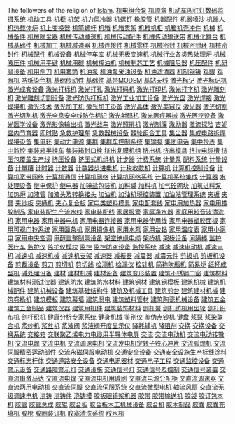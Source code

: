 The followers of the religion of [[Islam]].
[http://www.0008888.com/jixie012/001.htm 机电组合泵]
[http://www.0008888.com/jixie012/002.htm 机顶盒]
[http://www.0008888.com/jixie012/003.htm 机动车闯红灯数码监摄系统]
[http://www.0008888.com/jixie012/004.htm 机动工具]
[http://www.0008888.com/jixie012/005.htm 机柜]
[http://www.0008888.com/jixie012/006.htm 机架]
[http://www.0008888.com/jixie012/007.htm 机力风冷器]
[http://www.0008888.com/jixie012/008.htm 机螺钉]
[http://www.0008888.com/jixie012/009.htm 橡胶管]
[http://www.0008888.com/jixie012/010.htm 机器配件]
[http://www.0008888.com/jixie012/011.htm 机器喷沙]
[http://www.0008888.com/jixie012/012.htm 机器人]
[http://www.0008888.com/jixie012/013.htm 机热载体炉]
[http://www.0008888.com/jixie012/014.htm 机上变换器]
[http://www.0008888.com/jixie012/015.htm 机筒螺杆]
[http://www.0008888.com/jixie012/016.htm 机箱]
[http://www.0008888.com/jixie012/017.htm 机箱货架]
[http://www.0008888.com/jixie012/018.htm 机箱机柜]
[http://www.0008888.com/jixie012/019.htm 机箱机壳冲件]
[http://www.0008888.com/jixie012/020.htm 机械]
[http://www.0008888.com/jixie012/021.htm 机械备件]
[http://www.0008888.com/jixie012/022.htm 机械除尘器]
[http://www.0008888.com/jixie012/023.htm 机械传动减速机]
[http://www.0008888.com/jixie012/024.htm 机械传动配件]
[http://www.0008888.com/jixie012/025.htm 机械传动输送带]
[http://www.0008888.com/jixie012/026.htm 机械化舞台]
[http://www.0008888.com/jixie012/027.htm 机械基础件]
[http://www.0008888.com/jixie012/028.htm 机械加工]
[http://www.0008888.com/jixie012/029.htm 机械减速器]
[http://www.0008888.com/jixie012/030.htm 机械连接件]
[http://www.0008888.com/jixie012/031.htm 机械零件]
[http://www.0008888.com/jixie012/032.htm 机械密封]
[http://www.0008888.com/jixie012/033.htm 机械密封环]
[http://www.0008888.com/jixie012/034.htm 机械密封件]
[http://www.0008888.com/jixie012/035.htm 机械配件]
[http://www.0008888.com/jixie012/036.htm 机械设备]
[http://www.0008888.com/jixie012/037.htm 机械停车库]
[http://www.0008888.com/jixie012/038.htm 机械无极变速机]
[http://www.0008888.com/jixie012/039.htm 机械行业各类热处理炉]
[http://www.0008888.com/jixie012/040.htm 机械液压件]
[http://www.0008888.com/jixie012/041.htm 机械用平键]
[http://www.0008888.com/jixie012/042.htm 机械用碳]
[http://www.0008888.com/jixie012/043.htm 机械榨油机]
[http://www.0008888.com/jixie012/044.htm 机械制芯工艺]
[http://www.0008888.com/jixie012/045.htm 机械阻尼器]
[http://www.0008888.com/jixie012/046.htm 机压配件]
[http://www.0008888.com/jixie012/047.htm 机研磨设备]
[http://www.0008888.com/jixie012/048.htm 机用刨刀]
[http://www.0008888.com/jixie012/049.htm 机用套筒]
[http://www.0008888.com/jixie012/050.htm 机油泵]
[http://www.0008888.com/jixie012/051.htm 机油泵采油设备]
[http://www.0008888.com/jixie012/052.htm 机油滤清器]
[http://www.0008888.com/jixie012/053.htm 机制钢锹]
[http://www.0008888.com/jixie012/054.htm 鸡眼]
[http://www.0008888.com/jixie012/055.htm 鸡眼机]
[http://www.0008888.com/jixie012/056.htm 咭纸染色机]
[http://www.0008888.com/jixie012/057.htm 基础传动件]
[http://www.0008888.com/jixie012/058.htm 基础件]
[http://www.0008888.com/jixie012/059.htm 基带MODEM]
[http://www.0008888.com/jixie012/060.htm 基站天线]
[http://www.0008888.com/jixie012/061.htm 激光标记]
[http://www.0008888.com/jixie012/062.htm 激光标记机]
[http://www.0008888.com/jixie012/063.htm 激光成套设备]
[http://www.0008888.com/jixie012/064.htm 激光打标机]
[http://www.0008888.com/jixie012/065.htm 激光打孔]
[http://www.0008888.com/jixie012/066.htm 激光打码机]
[http://www.0008888.com/jixie012/067.htm 激光打印机]
[http://www.0008888.com/jixie012/068.htm 激光打字机]
[http://www.0008888.com/jixie012/069.htm 激光雕刻机]
[http://www.0008888.com/jixie012/070.htm 激光雕刻切割设备]
[http://www.0008888.com/jixie012/071.htm 激光防伪打标机]
[http://www.0008888.com/jixie012/072.htm 激光工业加工设备]
[http://www.0008888.com/jixie012/073.htm 激光光盘]
[http://www.0008888.com/jixie012/074.htm 激光焊接]
[http://www.0008888.com/jixie012/075.htm 激光焊接机]
[http://www.0008888.com/jixie012/076.htm 激光技术]
[http://www.0008888.com/jixie012/077.htm 激光加工机]
[http://www.0008888.com/jixie012/078.htm 激光加工设备]
[http://www.0008888.com/jixie012/079.htm 激光晶体]
[http://www.0008888.com/jixie012/080.htm 激光美容仪]
[http://www.0008888.com/jixie012/081.htm 激光器]
[http://www.0008888.com/jixie012/082.htm 激光切割]
[http://www.0008888.com/jixie012/083.htm 激光切割机]
[http://www.0008888.com/jixie012/084.htm 激光全息安全线防伪标识]
[http://www.0008888.com/jixie012/085.htm 激光射码机]
[http://www.0008888.com/jixie012/086.htm 激光医疗器械]
[http://www.0008888.com/jixie012/087.htm 激光医疗设备]
[http://www.0008888.com/jixie012/088.htm 激光医学设备]
[http://www.0008888.com/jixie012/089.htm 激光影像输出机]
[http://www.0008888.com/jixie012/090.htm 激光战车]
[http://www.0008888.com/jixie012/091.htm 激光照排机]
[http://www.0008888.com/jixie012/092.htm 激光制膜]
[http://www.0008888.com/jixie012/093.htm 激励器]
[http://www.0008888.com/jixie012/094.htm 激流探险]
[http://www.0008888.com/jixie012/095.htm 吉妮宫内节育器]
[http://www.0008888.com/jixie012/096.htm 即时贴]
[http://www.0008888.com/jixie012/097.htm 急救护理车]
[http://www.0008888.com/jixie012/098.htm 急救器械设备]
[http://www.0008888.com/jixie012/099.htm 棘轮组合工具]
[http://www.0008888.com/jixie012/100.htm 集尘器]
[http://www.0008888.com/jixie012/101.htm 集成电路拆焊焊接设备]
[http://www.0008888.com/jixie012/102.htm 集电环]
[http://www.0008888.com/jixie012/103.htm 集动力电源]
[http://www.0008888.com/jixie012/104.htm 集群]
[http://www.0008888.com/jixie012/105.htm 集群车控制系统]
[http://www.0008888.com/jixie012/106.htm 集输泵]
[http://www.0008888.com/jixie012/107.htm 集团电话]
[http://www.0008888.com/jixie012/108.htm 集中抄表]
[http://www.0008888.com/jixie012/109.htm 集中监控]
[http://www.0008888.com/jixie012/110.htm 集装箱半挂车]
[http://www.0008888.com/jixie012/111.htm 集装箱封口栓]
[http://www.0008888.com/jixie012/112.htm 挤出复膜机组]
[http://www.0008888.com/jixie012/113.htm 挤出机]
[http://www.0008888.com/jixie012/114.htm 挤出模具]
[http://www.0008888.com/jixie012/115.htm 挤拉电缆槽]
[http://www.0008888.com/jixie012/116.htm 挤压包覆盖生产线]
[http://www.0008888.com/jixie012/117.htm 挤压设备]
[http://www.0008888.com/jixie012/118.htm 挤压式机组机]
[http://www.0008888.com/jixie012/119.htm 计步器]
[http://www.0008888.com/jixie012/120.htm 计费系统]
[http://www.0008888.com/jixie012/121.htm 计量泵]
[http://www.0008888.com/jixie012/122.htm 配料系统]
[http://www.0008888.com/jixie012/123.htm 计量设备]
[http://www.0008888.com/jixie012/124.htm 计量糟]
[http://www.0008888.com/jixie012/125.htm 计时器]
[http://www.0008888.com/jixie012/126.htm 计数器]
[http://www.0008888.com/jixie012/127.htm 计数器步进电机]
[http://www.0008888.com/jixie012/128.htm 计税收款机]
[http://www.0008888.com/jixie012/129.htm 计算机]
[http://www.0008888.com/jixie012/130.htm 计算机控制设备]
[http://www.0008888.com/jixie012/131.htm 计算机宽带网络]
[http://www.0008888.com/jixie012/132.htm 计算机通信]
[http://www.0008888.com/jixie012/133.htm 计算机网络]
[http://www.0008888.com/jixie012/134.htm 计算机网络系统]
[http://www.0008888.com/jixie012/135.htm 计算机系统集成]
[http://www.0008888.com/jixie012/136.htm 计算器]
[http://www.0008888.com/jixie012/137.htm 水处理设备]
[http://www.0008888.com/jixie012/138.htm 继电保护]
[http://www.0008888.com/jixie012/139.htm 继电器]
[http://www.0008888.com/jixie012/140.htm 加碘盐包装机]
[http://www.0008888.com/jixie012/141.htm 加料罐]
[http://www.0008888.com/jixie012/142.htm 加料机]
[http://www.0008888.com/jixie012/143.htm 加气砼砌块]
[http://www.0008888.com/jixie012/144.htm 加氢进料泵]
[http://www.0008888.com/jixie012/145.htm 加热炉]
[http://www.0008888.com/jixie012/146.htm 加液管]
[http://www.0008888.com/jixie012/147.htm 加液头及转换接头]
[http://www.0008888.com/jixie012/148.htm 加油机]
[http://www.0008888.com/jixie012/149.htm 加油机税控装置]
[http://www.0008888.com/jixie012/150.htm 加油站管理系统]
[http://www.0008888.com/jixie012/151.htm 夹板]
[http://www.0008888.com/jixie012/152.htm 夹具]
[http://www.0008888.com/jixie012/153.htm 夹纱板]
[http://www.0008888.com/jixie012/154.htm 夹桶机]
[http://www.0008888.com/jixie012/155.htm 夹心复合板]
[http://www.0008888.com/jixie012/156.htm 家电类塑料模具]
[http://www.0008888.com/jixie012/157.htm 家电配套线]
[http://www.0008888.com/jixie012/158.htm 家电用加热器]
[http://www.0008888.com/jixie012/159.htm 家电用橡胶制品]
[http://www.0008888.com/jixie012/160.htm 家电装配生产流水线]
[http://www.0008888.com/jixie012/161.htm 家电装配线]
[http://www.0008888.com/jixie012/162.htm 家居报警]
[http://www.0008888.com/jixie012/163.htm 家庭净水器]
[http://www.0008888.com/jixie012/164.htm 家庭用超音波清洗机]
[http://www.0008888.com/jixie012/165.htm 家用电器]
[http://www.0008888.com/jixie012/166.htm 家用电器电机]
[http://www.0008888.com/jixie012/167.htm 家用电器连接器]
[http://www.0008888.com/jixie012/168.htm 家用电器使用线]
[http://www.0008888.com/jixie012/169.htm 家用电器塑胶面板]
[http://www.0008888.com/jixie012/170.htm 家用可视门铃系统]
[http://www.0008888.com/jixie012/171.htm 家用面条机]
[http://www.0008888.com/jixie012/172.htm 家用摄像机]
[http://www.0008888.com/jixie012/173.htm 家用水泵]
[http://www.0008888.com/jixie012/174.htm 家用台钻]
[http://www.0008888.com/jixie012/175.htm 家用温度表]
[http://www.0008888.com/jixie012/176.htm 家用小家电]
[http://www.0008888.com/jixie012/177.htm 家用中央空调]
[http://www.0008888.com/jixie012/178.htm 甲醇重整制氢设备]
[http://www.0008888.com/jixie012/179.htm 架空绝缘电缆]
[http://www.0008888.com/jixie012/180.htm 架桥机]
[http://www.0008888.com/jixie012/181.htm 架桥设备]
[http://www.0008888.com/jixie012/182.htm 间隔棒]
[http://www.0008888.com/jixie012/183.htm 监护]
[http://www.0008888.com/jixie012/184.htm 医疗车]
[http://www.0008888.com/jixie012/185.htm 监护仪]
[http://www.0008888.com/jixie012/186.htm 监护仪模块]
[http://www.0008888.com/jixie012/187.htm 监控]
[http://www.0008888.com/jixie012/188.htm 监控防盗设备]
[http://www.0008888.com/jixie012/189.htm 监控系统]
[http://www.0008888.com/jixie012/190.htm 减速]
[http://www.0008888.com/jixie012/191.htm 减速电动机]
[http://www.0008888.com/jixie012/192.htm 减速电机]
[http://www.0008888.com/jixie012/193.htm 减速机]
[http://www.0008888.com/jixie012/194.htm 减速机械]
[http://www.0008888.com/jixie012/195.htm 减速机支架]
[http://www.0008888.com/jixie012/196.htm 减速器]
[http://www.0008888.com/jixie012/197.htm 减振器]
[http://www.0008888.com/jixie012/198.htm 减震器]
[http://www.0008888.com/jixie012/199.htm 减震元件]
[http://www.0008888.com/jixie012/200.htm 剪扳机]
[http://www.0008888.com/jixie012/201.htm 剪板机设备]
[http://www.0008888.com/jixie012/202.htm 剪裁设备]
[http://www.0008888.com/jixie012/203.htm 剪刀]
[http://www.0008888.com/jixie012/204.htm 剪切机]
[http://www.0008888.com/jixie012/205.htm 剪切线]
[http://www.0008888.com/jixie012/206.htm 检测机]
[http://www.0008888.com/jixie012/207.htm 检漏仪]
[http://www.0008888.com/jixie012/208.htm 检针机]
[http://www.0008888.com/jixie012/209.htm 简称吹瓶机]
[http://www.0008888.com/jixie012/210.htm 简易炉]
[http://www.0008888.com/jixie012/211.htm 纸杯成型机]
[http://www.0008888.com/jixie012/212.htm 碱处理设备]
[http://www.0008888.com/jixie012/213.htm 建材]
[http://www.0008888.com/jixie012/214.htm 建材机械]
[http://www.0008888.com/jixie012/215.htm 建材设备]
[http://www.0008888.com/jixie012/216.htm 建筑变形装置]
[http://www.0008888.com/jixie012/217.htm 建筑不锈钢门窗]
[http://www.0008888.com/jixie012/218.htm 建筑材料]
[http://www.0008888.com/jixie012/219.htm 建筑材料测试仪器]
[http://www.0008888.com/jixie012/220.htm 建筑防水]
[http://www.0008888.com/jixie012/221.htm 建筑防水材料]
[http://www.0008888.com/jixie012/222.htm 建筑钢材]
[http://www.0008888.com/jixie012/223.htm 建筑钢模板]
[http://www.0008888.com/jixie012/224.htm 建筑机械]
[http://www.0008888.com/jixie012/225.htm 建筑机械配件]
[http://www.0008888.com/jixie012/226.htm 建筑机械设备]
[http://www.0008888.com/jixie012/227.htm 建筑基础结构件]
[http://www.0008888.com/jixie012/228.htm 建筑及机械工具]
[http://www.0008888.com/jixie012/229.htm 建筑剪台]
[http://www.0008888.com/jixie012/230.htm 建筑建材机械]
[http://www.0008888.com/jixie012/231.htm 建筑卷扬机]
[http://www.0008888.com/jixie012/232.htm 建筑模板]
[http://www.0008888.com/jixie012/233.htm 建筑幕墙]
[http://www.0008888.com/jixie012/234.htm 建筑弱电]
[http://www.0008888.com/jixie012/235.htm 建筑塑料管材]
[http://www.0008888.com/jixie012/236.htm 建筑陶瓷机械设备]
[http://www.0008888.com/jixie012/237.htm 建筑五金]
[http://www.0008888.com/jixie012/238.htm 建筑五金制品]
[http://www.0008888.com/jixie012/239.htm 建筑仪器]
[http://www.0008888.com/jixie012/240.htm 建筑用扣件]
[http://www.0008888.com/jixie012/241.htm 建筑装饰材料]
[http://www.0008888.com/jixie012/242.htm 剑杆带]
[http://www.0008888.com/jixie012/243.htm 剑杆纺机用齿轮]
[http://www.0008888.com/jixie012/244.htm 剑杆织布机]
[http://www.0008888.com/jixie012/245.htm 剑杆织机]
[http://www.0008888.com/jixie012/246.htm 健康分析专家系统]
[http://www.0008888.com/jixie012/247.htm 健身机械]
[http://www.0008888.com/jixie012/248.htm 鉴别仪]
[http://www.0008888.com/jixie012/249.htm 鉴伪点钞机]
[http://www.0008888.com/jixie012/250.htm 键盘]
[http://www.0008888.com/jixie012/251.htm 浆泵]
[http://www.0008888.com/jixie012/252.htm 浆染联合机]
[http://www.0008888.com/jixie012/253.htm 浆纱机]
[http://www.0008888.com/jixie012/254.htm 浆丝机]
[http://www.0008888.com/jixie012/255.htm 浆液阀]
[http://www.0008888.com/jixie012/256.htm 浆液阀开度显示仪]
[http://www.0008888.com/jixie012/257.htm 降耗辅机]
[http://www.0008888.com/jixie012/258.htm 降阻剂]
[http://www.0008888.com/jixie012/259.htm 交换]
[http://www.0008888.com/jixie012/260.htm 交换设备]
[http://www.0008888.com/jixie012/261.htm 交换系统]
[http://www.0008888.com/jixie012/262.htm 交接箱]
[http://www.0008888.com/jixie012/263.htm 交联聚乙烯电力电缆用半导体电屏]
[http://www.0008888.com/jixie012/264.htm 交流]
[http://www.0008888.com/jixie012/265.htm 交流电动机]
[http://www.0008888.com/jixie012/266.htm 交流电动转辙机]
[http://www.0008888.com/jixie012/267.htm 交流电焊]
[http://www.0008888.com/jixie012/268.htm 交流电机]
[http://www.0008888.com/jixie012/269.htm 交流调速电机]
[http://www.0008888.com/jixie012/270.htm 交流发电机定转子铁心冲片]
[http://www.0008888.com/jixie012/271.htm 交流弧焊机]
[http://www.0008888.com/jixie012/272.htm 交流伺服精密运动部件]
[http://www.0008888.com/jixie012/273.htm 交流永磁伺服电动机]
[http://www.0008888.com/jixie012/274.htm 交通安全设备]
[http://www.0008888.com/jixie012/275.htm 交通安全设施生产标线涂料]
[http://www.0008888.com/jixie012/276.htm 交通标志杆体]
[http://www.0008888.com/jixie012/277.htm 交通道路安全设备]
[http://www.0008888.com/jixie012/278.htm 交通电讯器材]
[http://www.0008888.com/jixie012/279.htm 交通电子工程]
[http://www.0008888.com/jixie012/280.htm 交通监控设备]
[http://www.0008888.com/jixie012/281.htm 交通警示设备]
[http://www.0008888.com/jixie012/282.htm 交通路障警示灯]
[http://www.0008888.com/jixie012/283.htm 交通设施]
[http://www.0008888.com/jixie012/284.htm 交通信号灯]
[http://www.0008888.com/jixie012/285.htm 交通信号及控制]
[http://www.0008888.com/jixie012/286.htm 交通信号装置]
[http://www.0008888.com/jixie012/287.htm 交直流串激马达]
[http://www.0008888.com/jixie012/288.htm 交直流电焊]
[http://www.0008888.com/jixie012/289.htm 交直流电机用碳刷]
[http://www.0008888.com/jixie012/290.htm 交直流电源分配柜]
[http://www.0008888.com/jixie012/291.htm 交直流调速器]
[http://www.0008888.com/jixie012/292.htm 交直流两用电动机]
[http://www.0008888.com/jixie012/293.htm 交直流伺服]
[http://www.0008888.com/jixie012/294.htm 交直流伺服系统]
[http://www.0008888.com/jixie012/295.htm 交直流微型电机]
[http://www.0008888.com/jixie012/296.htm 轴流风扇]
[http://www.0008888.com/jixie012/297.htm 交直流无级调速电机]
[http://www.0008888.com/jixie012/298.htm 浇铸]
[http://www.0008888.com/jixie012/299.htm 浇铸件]
[http://www.0008888.com/jixie012/300.htm 浇铸模]
[http://www.0008888.com/jixie012/301.htm 胶板眼镜架机器]
[http://www.0008888.com/jixie012/302.htm 胶带]
[http://www.0008888.com/jixie012/303.htm 胶带输送机]
[http://www.0008888.com/jixie012/304.htm 胶袋]
[http://www.0008888.com/jixie012/305.htm 胶订包本机]
[http://www.0008888.com/jixie012/306.htm 胶管]
[http://www.0008888.com/jixie012/307.htm 胶管总成]
[http://www.0008888.com/jixie012/308.htm 胶辊]
[http://www.0008888.com/jixie012/309.htm 胶合板]
[http://www.0008888.com/jixie012/310.htm 胶合板木工机械设备]
[http://www.0008888.com/jixie012/311.htm 胶合机]
[http://www.0008888.com/jixie012/312.htm 胶木制品]
[http://www.0008888.com/jixie012/313.htm 胶囊]
[http://www.0008888.com/jixie012/314.htm 胶囊充填机]
[http://www.0008888.com/jixie012/315.htm 胶枪]
[http://www.0008888.com/jixie012/316.htm 胶圈装订机]
[http://www.0008888.com/jixie012/317.htm 胶塞清洗系统]
[http://www.0008888.com/jixie012/318.htm 胶水机]